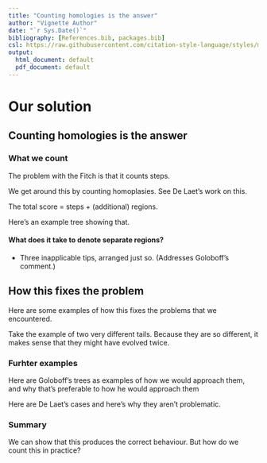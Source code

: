 ```yaml
---
title: "Counting homologies is the answer"
author: "Vignette Author"
date: "`r Sys.Date()`"
bibliography: [References.bib, packages.bib]
csl: https://raw.githubusercontent.com/citation-style-language/styles/master/apa-old-doi-prefix.csl
output:
  html_document: default
  pdf_document: default
---
```



# Our solution

## Counting homologies is the answer

### What we count
The problem with the Fitch is that it counts steps.

We get around this by counting homoplasies.
See De Laet's work on this.

The total score = steps + (additional) regions.

Here's an example tree showing that.

#### What does it take to denote separate regions?
- Three inapplicable tips, arranged just so.
(Addresses Goloboff's comment.)

## How this fixes the problem

Here are some examples of how this fixes the problems that we encountered.

Take the example of two very different tails.  Because they are so different,
it makes sense that they might have evolved twice.


### Furhter examples

Here are Goloboff's trees as examples of how we would approach them, and why that's preferable to how he would approach them

Here are De Laet's cases and here's why they aren't problematic.


### Summary

We can show that this produces the correct behaviour.  But how do we count this in practice?
<!-- 
## References
 -->